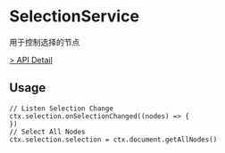 # SelectionService

用于控制选择的节点

[> API Detail](https://flowgram-ai.org/auto-docs/core/classes/SelectionService.html)

## Usage
```tsx pure
// Listen Selection Change
ctx.selection.onSelectionChanged((nodes) => {
})
// Select All Nodes
ctx.selection.selection = ctx.document.getAllNodes()
```
